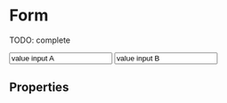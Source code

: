 


<Meta title="Atoms/Form" component={Form} />

# Form

TODO: complete

<Preview>
  <Story name="default" parameters={{ decorators: [withKnobs, withA11y] }}>
    <Form
      alertText={text("alertText", "Validation submit mesesage")}
      alertAppearance={select("alertAppearance", [
        "danger",
        "primary",
        "secondary",
        "warning",
        "success",
      ])}
      link={text("link", "Primary text link")}
      linkTo={text("linkTo", "http://www.tiendanube.com")}
      submitLabel={text("submitLabel", "Primary")}
      onClickSubmit={action("onClickSubmit")}
      buttonLabel={text("buttonLabel", "Default")}
      onClickButton={action("onClickButton")}
    >
      <Input
        label="label input A"
        value="value input A"
        placeholder="placeholder A"
        name="name A"
      />
      <Input
        label="label input B"
        value="value input B"
        placeholder="placeholder B"
        name="name B"
      />
    </Form>
  </Story>
</Preview>

## Properties

<Props of={Form.type} />
